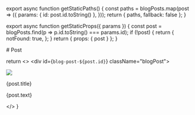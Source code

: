 
export async function getStaticPaths() {
  const paths = blogPosts.map(post => ({
    params: { id: post.id.toString() },
  }));
  return { paths, fallback: false };
}

export async function getStaticProps({ params }) {
  const post = blogPosts.find(p => p.id.toString() === params.id);
  if (!post) {
    return {
      notFound: true,
    };
  }
  return { props: { post } };
}

<div style={{textAlign: `center`}}>
  # Post
</div>

  return <>
    <div id={`blog-post-${post.id}`} className="blogPost">
      <div className="blogContent project">
        <img className="ProjImg" src={post.image} />
        <div className="projDes">
          <p>{post.title}</p>
          <p>{post.text}</p>
        </div>
      </div>
    </div>
  </>
}